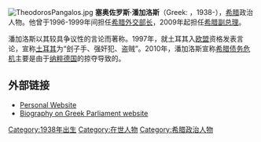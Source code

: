 [[File:TheodorosPangalos.jpg|right]]
'''塞奥佐罗斯·潘加洛斯'''（Greek: {{lang|el|Θεόδωρος Πάγκαλος}}，1938-），[[希腊|希腊]]政治人物。他曾于1996-1999年间担任[[希腊外交部长|希腊外交部长]]，2009年起担任[[希腊副总理|希腊副总理]]。

潘加洛斯以其较具争议性的言论而著称。1997年，就土耳其入[[欧盟|欧盟]]资格发表言论，宣称[[土耳其|土耳其]]为“刽子手、强奸犯、盗贼”。2010年，潘加洛斯宣称[[次贷危机|希腊债务危机]]主要是由于[[纳粹德国|纳粹德国]]的掠夺导致的。

==外部链接==
*[https://web.archive.org/web/20060813141541/http://www.pangalos.gr/ Personal Website]
*[https://web.archive.org/web/20090802015738/http://www.parliament.gr/english/synthesh/mp.asp?MPID=516 Biography on Greek Parliament website]

{{start box}}
{{succession box|title=希腊外交部长|before=[[卡罗洛斯·帕普利亚斯|卡罗洛斯·帕普利亚斯]]|after=[[乔治·帕潘德里欧|乔治·帕潘德里欧]]|years=1996 - 1999}}
{{end box}}

{{Authority control}}
[[Category:1938年出生|Category:1938年出生]]
[[Category:在世人物|Category:在世人物]]
[[Category:希腊政治人物|Category:希腊政治人物]]